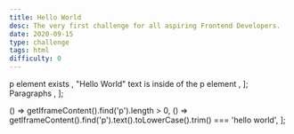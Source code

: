 ```yaml
---
title: Hello World
desc: The very first challenge for all aspiring Frontend Developers.
date: 2020-09-15
type: challenge
tags: html
difficulty: 0
---
```



  <Text size="small" color="#FAFAFA">
    p element exists
  </Text>,
  <Text size="small" color="#FAFAFA">
    "Hello World" text is inside of the p element
  </Text>,
];

  <Link size="small" href="https://www.w3schools.com/html/html_paragraphs.asp">
    Paragraphs
  </Link>,
];

  () => getIframeContent().find('p').length > 0,
  () =>
    getIframeContent().find('p').text().toLowerCase().trim() === 'hello world',
];

<Post>
  <CodeEditor
    tasks={tasksListData}
    help={helpListData}
    tabs={tabs}
    tests={tests}
    result={`"Hello World" paragraph is displayed on the screen.`}
    next="beginner-inline-elements"
  />
</Post>
